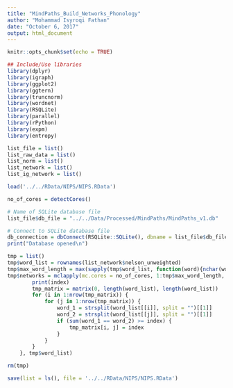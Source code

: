```yaml
---
title: "MindPaths_Build_Networks_Phonology"
author: "Mohammad Isyroqi Fathan"
date: "October 6, 2017"
output: html_document
---
```


```r
knitr::opts_chunk$set(echo = TRUE)
```

```r
## Include/Use libraries
library(dplyr)
library(igraph)
library(ggplot2)
library(ggtern)
library(truncnorm)
library(wordnet)
library(RSQLite)
library(parallel)
library(rPython)
library(expm)
library(entropy)
```

```r
list_file = list()
list_raw_data = list()
list_norm = list()
list_network = list()
list_ig_network = list()
```

```r
load('../../RData/NIPS/NIPS.RData')
```

```r
no_of_cores = detectCores()
```

```r
# Name of SQLite database file
list_file$db_file = "../../Data/Processed/MindPaths/MindPaths_v1.db"

# Connect to SQLite database file
db_connection = dbConnect(RSQLite::SQLite(), dbname = list_file$db_file)
print("Database opened\n")
```

```r
tmp = list()
tmp$word_list = rownames(list_network$nelson_unweighted)
tmp$max_word_length = max(sapply(tmp$word_list, function(word){nchar(word)}))
tmp$networks = mclapply(mc.cores = no_of_cores, 1:tmp$max_word_length, function(index, word_list){
		print(index)
		tmp_matrix = matrix(0, length(word_list), length(word_list))
		for (i in 1:nrow(tmp_matrix)) {
			for (j in 1:nrow(tmp_matrix)) {
				word_1 = strsplit(word_list[[i]], split = "")[[1]]
				word_2 = strsplit(word_list[[j]], split = "")[[1]]
				if (sum(word_1 == word_2) >= index) {
					tmp_matrix[i, j] = index
				}
			}
		}
	}, tmp$word_list)

rm(tmp)
```

```r
save(list = ls(), file = '../../RData/NIPS/NIPS.RData')
```
